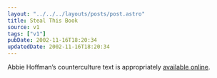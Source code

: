 ```yaml
---
layout: "../../../layouts/posts/post.astro"
title: Steal This Book
source: v1
tags: ["v1"]
pubDate: 2002-11-16T18:20:34
updatedDate: 2002-11-16T18:20:34
---
```


Abbie Hoffman&#8217;s counterculture text is appropriately [available online][1].

[1]: http://www.tenant.net/Community/steal/ "Vintage Vinyl: Steal This Book by Abbie Hoffman"
